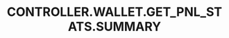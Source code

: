 ---
title: 'CONTROLLER.WALLET.GET_PNL_STATS.SUMMARY'
openapi: '/en/api-reference/openapi-en.json GET /wallet/{chain}/{walletAddress}/stats'
---